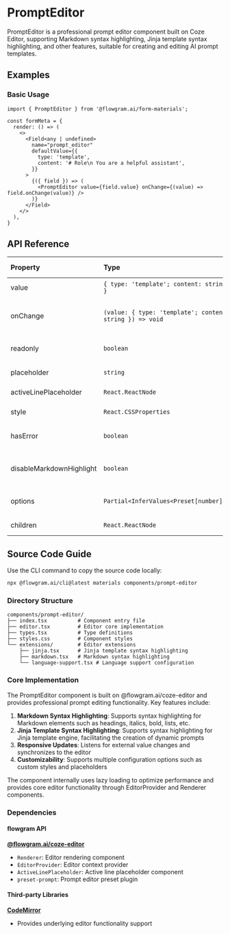 
# PromptEditor

PromptEditor is a professional prompt editor component built on Coze Editor, supporting Markdown syntax highlighting, Jinja template syntax highlighting, and other features, suitable for creating and editing AI prompt templates.

## Examples

### Basic Usage

<BasicStory />

```tsx pure title="form-meta.tsx"
import { PromptEditor } from '@flowgram.ai/form-materials';

const formMeta = {
  render: () => (
    <>
      <Field<any | undefined>
        name="prompt_editor"
        defaultValue={{
          type: 'template',
          content: '# Role\n You are a helpful assistant',
        }}
      >
        {({ field }) => (
          <PromptEditor value={field.value} onChange={(value) => field.onChange(value)} />
        )}
      </Field>
    </>
  ),
}
```

## API Reference

| Property | Type | Default Value | Description |
| :--- | :--- | :--- | :--- |
| value | `{ type: 'template'; content: string }` | - | Editor value object |
| onChange | `(value: { type: 'template'; content: string }) => void` | - | Callback function when value changes |
| readonly | `boolean` | `false` | Whether in read-only mode |
| placeholder | `string` | - | Placeholder text |
| activeLinePlaceholder | `React.ReactNode` | - | Active line placeholder |
| style | `React.CSSProperties` | - | Custom styles |
| hasError | `boolean` | `false` | Whether to show error state |
| disableMarkdownHighlight | `boolean` | `false` | Whether to disable Markdown highlighting |
| options | `Partial<InferValues<Preset[number]>>` | - | Additional editor options |
| children | `React.ReactNode` | - | Child components |

## Source Code Guide

<SourceCode
  href="https://github.com/bytedance/flowgram.ai/tree/main/packages/materials/form-materials/src/components/prompt-editor"
/>

Use the CLI command to copy the source code locally:

```bash
npx @flowgram.ai/cli@latest materials components/prompt-editor
```

### Directory Structure

```plaintext
components/prompt-editor/
├── index.tsx          # Component entry file
├── editor.tsx         # Editor core implementation
├── types.tsx          # Type definitions
├── styles.css         # Component styles
└── extensions/        # Editor extensions
    ├── jinja.tsx      # Jinja template syntax highlighting
    ├── markdown.tsx   # Markdown syntax highlighting
    └── language-support.tsx # Language support configuration
```

### Core Implementation

The PromptEditor component is built on @flowgram.ai/coze-editor and provides professional prompt editing functionality. Key features include:

1. **Markdown Syntax Highlighting**: Supports syntax highlighting for Markdown elements such as headings, italics, bold, lists, etc.
2. **Jinja Template Syntax Highlighting**: Supports syntax highlighting for Jinja template engine, facilitating the creation of dynamic prompts
3. **Responsive Updates**: Listens for external value changes and synchronizes to the editor
4. **Customizability**: Supports multiple configuration options such as custom styles and placeholders

The component internally uses lazy loading to optimize performance and provides core editor functionality through EditorProvider and Renderer components.

### Dependencies

#### flowgram API

[**@flowgram.ai/coze-editor**](https://github.com/bytedance/flowgram.ai/tree/main/packages/materials/coze-editor)
- `Renderer`: Editor rendering component
- `EditorProvider`: Editor context provider
- `ActiveLinePlaceholder`: Active line placeholder component
- `preset-prompt`: Prompt editor preset plugin

#### Third-party Libraries

[**CodeMirror**](https://codemirror.net/)
- Provides underlying editor functionality support

